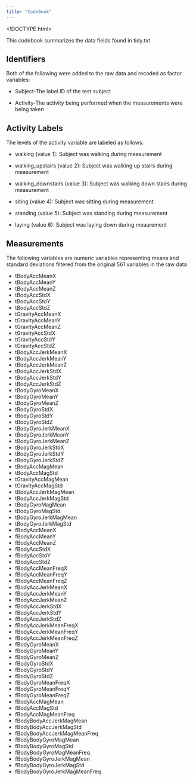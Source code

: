 ```yaml
---
title: "CodeBook"
---
```

<!DOCTYPE html>
<html>

This codebook summarizes the data fields found in tidy.txt

## Identifiers
Both of the following were added to the raw data and recoded as factor variables:

<ul>
<li> Subject-The label ID of the test subject 

<li> Activity-The activity being performed when the measurements were being taken 

</ul>

## Activity Labels
The levels of the activity variable are labeled as follows: 

<ul>
<li> walking (value 1): Subject was walking during measurement

<li> walking_upstairs (value 2): Subject was walking up stairs during measurement

<li> walking_downstairs (value 3): Subject was walking down stairs during measurement 

<li> siting (value 4): Subject was sitting during measurement

<li> standing (value 5): Subject was standing during measurement

<li> laying (value 6): Subject was laying down during meaurement 

</ul>
## Measurements
The following variables are numeric variables representing means and standard deviations filtered from the original 561 variables in the raw data

<ul>
<li> tBodyAccMeanX
<li> tBodyAccMeanY
<li>tBodyAccMeanZ
<li>tBodyAccStdX
<li>tBodyAccStdY
<li>tBodyAccStdZ
<li>tGravityAccMeanX
<li>tGravityAccMeanY
<li>tGravityAccMeanZ
<li>tGravityAccStdX
<li>tGravityAccStdY
<li>tGravityAccStdZ
<li>tBodyAccJerkMeanX
<li>tBodyAccJerkMeanY
<li>tBodyAccJerkMeanZ
<li>tBodyAccJerkStdX
<li>tBodyAccJerkStdY
<li>tBodyAccJerkStdZ
<li>tBodyGyroMeanX
<li>tBodyGyroMeanY
<li>tBodyGyroMeanZ
<li>tBodyGyroStdX
<li>tBodyGyroStdY
<li>tBodyGyroStdZ
<li>tBodyGyroJerkMeanX
<li>tBodyGyroJerkMeanY
<li>tBodyGyroJerkMeanZ
<li>tBodyGyroJerkStdX
<li>tBodyGyroJerkStdY
<li>tBodyGyroJerkStdZ
<li>tBodyAccMagMean
<li>tBodyAccMagStd
<li>tGravityAccMagMean
<li>tGravityAccMagStd
<li>tBodyAccJerkMagMean
<li>tBodyAccJerkMagStd
<li>tBodyGyroMagMean
<li>tBodyGyroMagStd
<li>tBodyGyroJerkMagMean
<li>tBodyGyroJerkMagStd
<li>fBodyAccMeanX
<li>fBodyAccMeanY
<li>fBodyAccMeanZ
<li>fBodyAccStdX
<li>fBodyAccStdY
<li>fBodyAccStdZ
<li>fBodyAccMeanFreqX
<li>fBodyAccMeanFreqY
<li>fBodyAccMeanFreqZ
<li>fBodyAccJerkMeanX
<li>fBodyAccJerkMeanY
<li>fBodyAccJerkMeanZ
<li>fBodyAccJerkStdX
<li>fBodyAccJerkStdY
<li>fBodyAccJerkStdZ
<li>fBodyAccJerkMeanFreqX
<li>fBodyAccJerkMeanFreqY
<li>fBodyAccJerkMeanFreqZ
<li>fBodyGyroMeanX
<li>fBodyGyroMeanY
<li>fBodyGyroMeanZ
<li>fBodyGyroStdX
<li>fBodyGyroStdY
<li>fBodyGyroStdZ
<li>fBodyGyroMeanFreqX
<li>fBodyGyroMeanFreqY
<li>fBodyGyroMeanFreqZ
<li>fBodyAccMagMean
<li>fBodyAccMagStd
<li>fBodyAccMagMeanFreq
<li>fBodyBodyAccJerkMagMean
<li>fBodyBodyAccJerkMagStd
<li>fBodyBodyAccJerkMagMeanFreq
<li>fBodyBodyGyroMagMean
<li>fBodyBodyGyroMagStd
<li>fBodyBodyGyroMagMeanFreq
<li>fBodyBodyGyroJerkMagMean
<li>fBodyBodyGyroJerkMagStd
<li>fBodyBodyGyroJerkMagMeanFreq
</ul>


</html>
